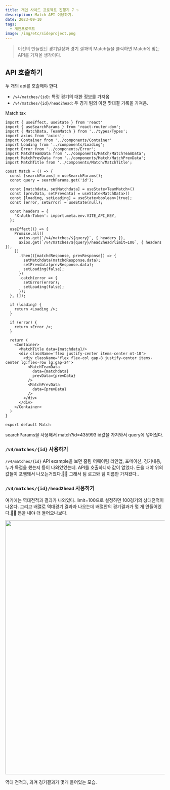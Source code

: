 ```yaml
---
title: 개인 사이드 프로젝트 진행기 7 ✨
description: Match API 이용하기.
date: 2023-09-10
tags:
  - 개인프로젝트
image: /img/etc/sideproject.png
---
```


> 이전의 만들었던 경기일정과 경기 결과의 Match들을 클릭하면 Match에 맞는 API를 가져올 생각이다.

## API 호출하기
두 개의 api를 호출해야 한다.
* `/v4/matches/{id}`: 특정 경기의 대한 정보를 가져옴
* `/v4/matches/{id}/head2head`: 두 경기 팀의 이전 맞대결 기록을 가져옴.

Match.tsx
```tsx
import { useEffect, useState } from 'react'
import { useSearchParams } from 'react-router-dom';
import { MatchData, TeamMatch } from '../types/Types';
import axios from 'axios';
import Container from '../components/Container'
import Loading from '../components/Loading';
import Error from '../components/Error';
import MatchTeamData from '../components/Match/MatchTeamData';
import MatchPrevData from '../components/Match/MatchPrevData';
import MatchTitle from '../components/Match/MatchTitle';

const Match = () => {
  const [searchParams] = useSearchParams();
  const query = searchParams.get('id');

  const [matchdata, setMatchdata] = useState<TeamMatch>()
  const [prevData, setPrevdata] = useState<MatchData>()
  const [loading, setLoading] = useState<boolean>(true);
  const [error, setError] = useState(null);

  const headers = {
    'X-Auth-Token': import.meta.env.VITE_API_KEY,
  };

  useEffect(() => {
    Promise.all([
      axios.get(`/v4/matches/${query}`, { headers }),
      axios.get(`/v4/matches/${query}/head2head?limit=100`, { headers }),
    ])
      .then(([matchdResponse, prevResponse]) => {
        setMatchdata(matchdResponse.data); 
        setPrevdata(prevResponse.data); 
        setLoading(false); 
      })
      .catch(error => {
        setError(error); 
        setLoading(false); 
      });
  }, []);

  if (loading) {
    return <Loading />;
  }

  if (error) {
    return <Error />;
  }
  
  return (
    <Container>
      <MatchTitle data={matchdata}/>
      <div className='flex justify-center items-center mt-10'>
        <div className='flex flex-col gap-8 justify-center items-center lg:flex-row lg:gap-24'>
          <MatchTeamData 
            data={matchdata}
            prevData={prevData}
          />
          <MatchPrevData 
            data={prevData}
          />
        </div>
      </div>
    </Container>
  )
}

export default Match
```
searchParams을 사용해서 match?id=435993 id값을 가져와서 query에 넣어줬다.
###  `/v4/matches/{id}` 사용하기
`/v4/matches/{id}` API example을 보면 홈팀 어웨이팀 라인업, 포메이션, 경기내용, 누가 득점을 했는지 등이 나와있었는데. API를 호출하니까 값이 없었다.
돈을 내야 위의 값들이 포햄돼서 나오는거였다.🤦‍♂️ 그래서 팀 로고와 팀 이름만 가져왔다..
###  `/v4/matches/{id}/head2head` 사용하기
여기에는 역대전적과 결과가 나와있다. limit=100으로 설정하면 100경기의 상대전적이 나온다. 그리고 배열로 역대경기 결과과 나오는데
배열안의 경기결과가 몇 개 안들어있다.🤦‍♂️ 돈을 내야 더 들어오나보다.
<p align="center">
  <img src="/img/etc/sideproject6.jpg" width="800"/>
</p>
역대 전적과, 과겨 경기결과가 몇개 들어있는 모습.